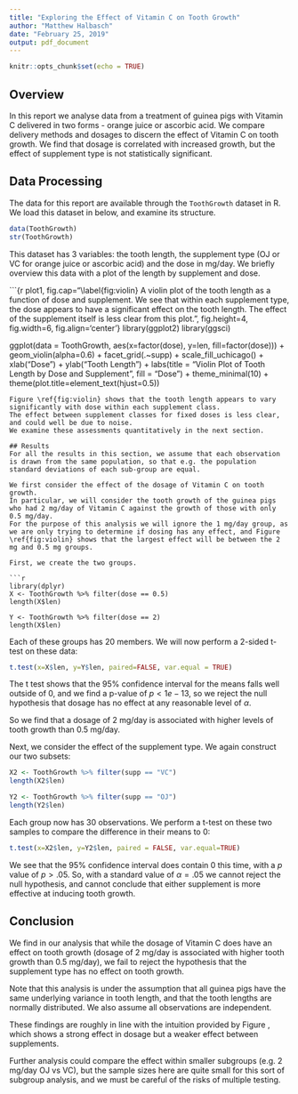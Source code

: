 ```yaml
---
title: "Exploring the Effect of Vitamin C on Tooth Growth"
author: "Matthew Halbasch"
date: "February 25, 2019"
output: pdf_document
---
```


```r
knitr::opts_chunk$set(echo = TRUE)
```
## Overview
In this report we analyse data from a treatment of guinea pigs with Vitamin C delivered in two forms - orange juice or ascorbic acid.
We compare delivery methods and dosages to discern the effect of Vitamin C on tooth growth.
We find that dosage is correlated with increased growth, but the effect of supplement type is not statistically significant.

## Data Processing
The data for this report are available through the `ToothGrowth` dataset in R.
We load this dataset in below, and examine its structure.

```r
data(ToothGrowth)
str(ToothGrowth)
```
This dataset has 3 variables: the tooth length, the supplement type (OJ or VC for orange juice or ascorbic acid) and the dose in mg/day.
We briefly overview this data with a plot of the length by supplement and dose.

```{r plot1, fig.cap="\\label{fig:violin} A violin plot of the tooth length as a function of dose and supplement. We see that within each supplement type, the dose appears to have a significant effect on the tooth length. The effect of the supplement itself is less clear from this plot.", fig.height=4, fig.width=6, fig.align='center'}
library(ggplot2)
library(ggsci)

ggplot(data = ToothGrowth, aes(x=factor(dose), y=len,
                               fill=factor(dose))) +
  geom_violin(alpha=0.6) +
  facet_grid(.~supp) +
  scale_fill_uchicago() +
  xlab("Dose") +
  ylab("Tooth Length") +
  labs(title = "Violin Plot of Tooth Length by Dose and Supplement",
       fill = "Dose") +
  theme_minimal(10) +
  theme(plot.title=element_text(hjust=0.5))
```
Figure \ref{fig:violin} shows that the tooth length appears to vary significantly with dose within each supplement class.
The effect between supplement classes for fixed doses is less clear, and could well be due to noise.
We examine these assessments quantitatively in the next section.

## Results
For all the results in this section, we assume that each observation is drawn from the same population, so that e.g. the population standard deviations of each sub-group are equal.

We first consider the effect of the dosage of Vitamin C on tooth growth.
In particular, we will consider the tooth growth of the guinea pigs who had 2 mg/day of Vitamin C against the growth of those with only 0.5 mg/day.
For the purpose of this analysis we will ignore the 1 mg/day group, as we are only trying to determine if dosing has any effect, and Figure \ref{fig:violin} shows that the largest effect will be between the 2 mg and 0.5 mg groups.

First, we create the two groups.

```r
library(dplyr)
X <- ToothGrowth %>% filter(dose == 0.5)
length(X$len)

Y <- ToothGrowth %>% filter(dose == 2)
length(X$len)
```
Each of these groups has 20 members.
We will now perform a 2-sided t-test on these data:

```r
t.test(x=X$len, y=Y$len, paired=FALSE, var.equal = TRUE)
```
The t test shows that the 95% confidence interval for the means falls well outside of 0, and we find a p-value of $p < 1e-13$, so we reject the null hypothesis that dosage has no effect at any reasonable level of $\alpha$.

So we find that a dosage of 2 mg/day is associated with higher levels of tooth growth than 0.5 mg/day.

Next, we consider the effect of the supplement type.
We again construct our two subsets:

```r
X2 <- ToothGrowth %>% filter(supp == "VC")
length(X2$len)

Y2 <- ToothGrowth %>% filter(supp == "OJ")
length(Y2$len)
```
Each group now has 30 observations.
We perform a t-test on these two samples to compare the difference in their means to 0:

```r
t.test(x=X2$len, y=Y2$len, paired = FALSE, var.equal=TRUE)
```
We see that the 95% confidence interval does contain 0 this time, with a $p$ value of $p > .05$.
So, with a standard value of $\alpha = .05$ we cannot reject the null hypothesis, and cannot conclude that either supplement is more effective at inducing tooth growth.

## Conclusion

We find in our analysis that while the dosage of Vitamin C does have an effect on tooth growth (dosage of 2 mg/day is associated with higher tooth growth than 0.5 mg/day), we fail to reject the hypothesis that the supplement type has no effect on tooth growth.

Note that this analysis is under the assumption that all guinea pigs have the same underlying variance in tooth length, and that the tooth lengths are normally distributed. We also assume all observations are independent.

These findings are roughly in line with the intuition provided by Figure \ref{fig:violin}, which shows a strong effect in dosage but a weaker effect between supplements.

Further analysis could compare the effect within smaller subgroups (e.g. 2 mg/day OJ vs VC), but the sample sizes here are quite small for this sort of subgroup analysis, and we must be careful of the risks of multiple testing.
